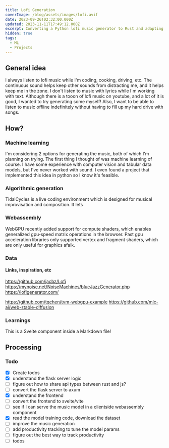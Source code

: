 ```yaml
---
title: Lofi Generation
coverImage: /blog/assets/images/lofi.avif
date: 2023-09-26T02:32:00.000Z
updated: 2023-11-11T17:49:12.000Z
excerpt: Converting a Python lofi music generator to Rust and adapting the webpack frontend to svelte.
hidden: true
tags:
  - ML
  - Projects
---
```


<script>
</script>

## General idea

I always listen to lofi music while I'm coding, cooking, driving, etc. The continuous sound helps keep other sounds from distracting me, and it helps keep me in the zone. I don't listen to music with lyrics while I'm working with text. Although there is a tooon of lofi music on youtube, and a lot of it is good, I wanted to try generating some myself!
Also, I want to be able to listen to music offline indefinitely without having to fill up my hard drive with songs.

## How?

### Machine learning

I'm considering 2 options for generating the music, both of which I'm planning on trying. The first thing I thought of was machine learning of course. I have some experience with computer vision and tabular data models, but I've never worked with sound. I even found a project that implemented this idea in python so I know it's feasible.

### Algorithmic generation

TidalCycles is a live coding environment which is designed for musical improvisation and composition. It lets

### Webassembly

WebGPU recently added support for compute shaders, which enables generalized gpu-speed matrix operations in the browser. Past gpu acceleration libraries only supported vertex and fragment shaders, which are only useful for graphics afaik.

### Data

#### Links, inspiration, etc

https://github.com/jacbz/Lofi
https://mynoise.net/NoiseMachines/blueJazzGenerator.php
https://lofigenerator.com/

https://github.com/tqchen/tvm-webgpu-example
https://github.com/mlc-ai/web-stable-diffusion

### Learnings

<Callout type="info">This is a Svelte component inside a Markdown file!</Callout>

## Processing

### Todo

- [x] Create todos
- [x] understand the flask server logic
- [ ] figure out how to share api types between rust and js?
- [ ] convert the flask server to axum
- [x] understand the frontend
- [ ] convert the frontend to svelte/vite
- [ ] see if I can serve the music model in a clientside webassembly component
- [x] read the model training code, download the dataset
- [ ] improve the music generation
- [ ] add productivity tracking to tune the model params
- [ ] figure out the best way to track productivity
- [ ] todos
